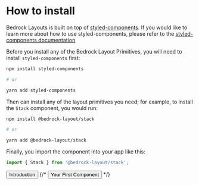 
<Meta title="Installation" />

# How to install

Bedrock Layouts is built on top of [styled-components](https://styled-components.com). If you would like to learn more about how to use styled-components, please refer to the [styled-components documentation](https://styled-components.com/docs)

Before you install any of the Bedrock Layout Primitives, you will need to install `styled-components` first:

```bash
npm install styled-components

# or

yarn add styled-components
```

Then can install any of the layout primitives you need; for example, to install the `Stack` component, you would run:

```bash
npm install @bedrock-layout/stack

# or

yarn add @bedrock-layout/stack
```

Finally, you import the component into your app like this:

```javascript
import { Stack } from '@bedrock-layout/stack';
```

<Inline switchAt="25rem" stretch={1} gutter="md">
  <Button as="a" href="/?path=/story/introduction--page">
    Introduction
  </Button>
  <span />
  {/* <Button as="a" href="/?path=/story/installation--page">
    Your First Component
  </Button> */}
</Inline>
